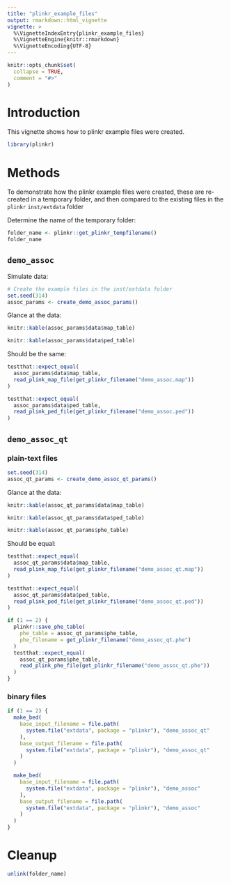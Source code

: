 ```yaml
---
title: "plinkr_example_files"
output: rmarkdown::html_vignette
vignette: >
  %\VignetteIndexEntry{plinkr_example_files}
  %\VignetteEngine{knitr::rmarkdown}
  %\VignetteEncoding{UTF-8}
---
```


```r
knitr::opts_chunk$set(
  collapse = TRUE,
  comment = "#>"
)
```

# Introduction

This vignette shows how to plinkr example files were created.

```r
library(plinkr)
```

# Methods

To demonstrate how the plinkr example files were created,
these are re-created in a temporary folder, 
and then compared to the existing files
in the `plinkr` `inst/extdata` folder

Determine the name of the temporary folder:

```r
folder_name <- plinkr::get_plinkr_tempfilename()
folder_name
```

## `demo_assoc`

Simulate data:

```r
# Create the example files in the inst/extdata folder
set.seed(314)
assoc_params <- create_demo_assoc_params()
```

Glance at the data:

```r
knitr::kable(assoc_params$data$map_table)
```

```r
knitr::kable(assoc_params$data$ped_table)
```

Should be the same:

```r
testthat::expect_equal(
  assoc_params$data$map_table,
  read_plink_map_file(get_plinkr_filename("demo_assoc.map"))
)
```

```r
testthat::expect_equal(
  assoc_params$data$ped_table,
  read_plink_ped_file(get_plinkr_filename("demo_assoc.ped"))
)
```

## `demo_assoc_qt` 

### plain-text files

```r
set.seed(314)
assoc_qt_params <- create_demo_assoc_qt_params()
```

Glance at the data:

```r
knitr::kable(assoc_qt_params$data$map_table)
```

```r
knitr::kable(assoc_qt_params$data$ped_table)
```

```r
knitr::kable(assoc_qt_params$phe_table)
```

Should be equal:

```r
testthat::expect_equal(
  assoc_qt_params$data$map_table,
  read_plink_map_file(get_plinkr_filename("demo_assoc_qt.map"))
)
```

```r
testthat::expect_equal(
  assoc_qt_params$data$ped_table,
  read_plink_ped_file(get_plinkr_filename("demo_assoc_qt.ped"))
)
```

```r
if (1 == 2) {
  plinkr::save_phe_table(
    phe_table = assoc_qt_params$phe_table,
    phe_filename = get_plinkr_filename("demo_assoc_qt.phe")
  )
  testthat::expect_equal(
    assoc_qt_params$phe_table,
    read_plink_phe_file(get_plinkr_filename("demo_assoc_qt.phe"))
  )
}
```

### binary files

```r
if (1 == 2) {
  make_bed(
    base_input_filename = file.path(
      system.file("extdata", package = "plinkr"), "demo_assoc_qt"
    ),
    base_output_filename = file.path(
      system.file("extdata", package = "plinkr"), "demo_assoc_qt"
    )
  )

  make_bed(
    base_input_filename = file.path(
      system.file("extdata", package = "plinkr"), "demo_assoc"
    ),
    base_output_filename = file.path(
      system.file("extdata", package = "plinkr"), "demo_assoc"
    )
  )
}
```

# Cleanup

```r
unlink(folder_name)
```
